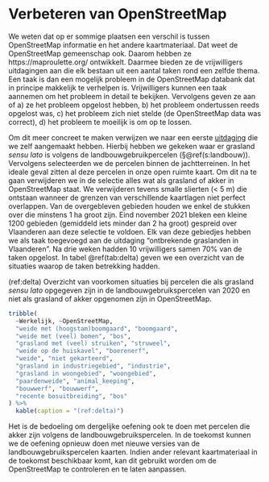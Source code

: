 # Verbeteren van OpenStreetMap

We weten dat op er sommige plaatsen een verschil is tussen OpenStreetMap informatie en het andere kaartmateriaal.
Dat weet de OpenStreetMap gemeenschap ook.
Daarom hebben ze https://maproulette.org/ ontwikkelt.
Daarmee bieden ze de vrijwilligers uitdagingen aan die elk bestaan uit een aantal taken rond een zelfde thema.
Een taak is dan een mogelijk probleem in de OpenStreetMap databank dat in principe makkelijk te verhelpen is.
Vrijwilligers kunnen een taak aannemen om het probleem in detail te bekijken.
Vervolgens geven ze aan of a) ze het probleem opgelost hebben, b) het probleem ondertussen reeds opgelost was, c) het probleem zich niet stelde (de OpenStreetMap data was correct), d) het probleem te moeilijk is om op te lossen.

Om dit meer concreet te maken verwijzen we naar een eerste [uitdaging](https://maproulette.org/browse/challenges/23674) die we zelf aangemaakt hebben.
Hierbij hebben we gekeken waar er grasland _sensu lato_ is volgens de landbouwgebruikpercelen (§\@ref(s:landbouw)).
Vervolgens selecteerden we de percelen binnen de jachtterreinen.
In het ideale geval zitten al deze percelen in onze open ruimte kaart.
Om dit na te gaan verwijderen we in de selectie alles wat als grasland of akker in OpenStreetMap staat.
We verwijderen tevens smalle slierten (< 5 m) die ontstaan wanneer de grenzen van verschillende kaartlagen niet perfect overlappen.
Van de overgebleven gebieden houden we enkel de stukken over die minstens 1 ha groot zijn.
Eind november 2021 bleken een kleine 1200 gebieden (gemiddeld iets minder dan 2 ha groot) gespreid over Vlaanderen aan deze selectie te voldoen.
Elk van deze gebiedjes hebben we als taak toegevoegd aan de uitdaging "ontbrekende graslanden in Vlaanderen".
Na drie weken hadden 10 vrijwilligers samen 70% van de taken opgelost.
In tabel \@ref(tab:delta) geven we een overzicht van de situaties waarop de taken betrekking hadden.

(ref:delta) Overzicht van voorkomen situaties bij percelen die als grasland _sensu lato_ opgegeven zijn in de landbouwgebruikspercelen van 2020 en niet als grasland of akker opgenomen zijn in OpenStreetMap.

```r
tribble(
  ~Werkelijk, ~OpenStreetMap,
  "weide met (hoogstam)boomgaard", "boomgaard",
  "weide met (veel) bomen", "bos",
  "grasland met (veel) struiken", "struweel",
  "weide op de huiskavel", "boerenerf",
  "weide", "niet gekarteerd",
  "grasland in industriegebied", "industrie",
  "grasland in woongebied", "woongebied",
  "paardenweide", "animal_keeping",
  "bouwwerf", "bouwwerf",
  "recente bosuitbreiding", "bos"
) %>%
  kable(caption = "(ref:delta)")
```

Het is de bedoeling om dergelijke oefening ook te doen met percelen die akker zijn volgens de landbouwgebruikspercelen.
In de toekomst kunnen we de oefening opnieuw doen met nieuwe versies van de landbouwgebruikspercelen kaarten.
Indien ander relevant kaartmateriaal in de toekomst beschikbaar komt, kan dit gebruikt worden om de OpenStreetMap te controleren en te laten aanpassen.
